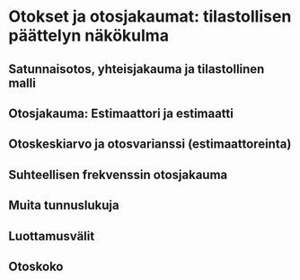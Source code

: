 # Otokset ja otosjakaumat: tilastollisen päättelyn näkökulma {#luku6}

## Satunnaisotos, yhteisjakauma ja tilastollinen malli {#alaluku61}

## Otosjakauma: Estimaattori ja estimaatti {#alaluku62}

## Otoskeskiarvo ja otosvarianssi (estimaattoreinta) {#alaluku63}

## Suhteellisen frekvenssin otosjakauma {#alaluku64}

## Muita tunnuslukuja {#alaluku65}

## Luottamusvälit {#alaluku66}

## Otoskoko {#alaluku67}

